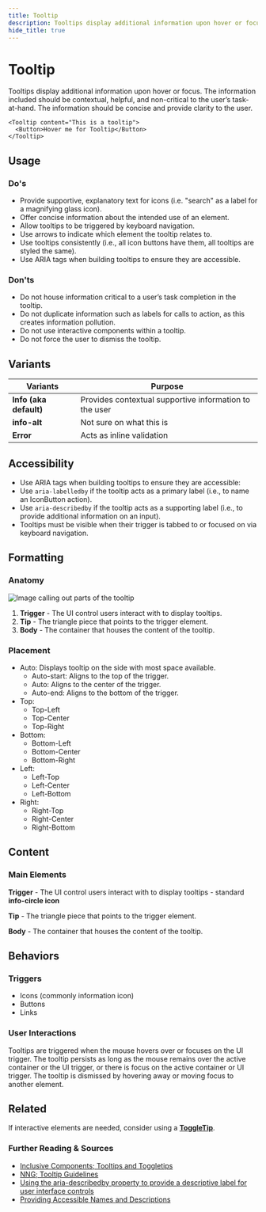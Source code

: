 ```yaml
---
title: Tooltip
description: Tooltips display additional information upon hover or focus. The information included should be contextual, helpful, and non-critical to the user’s task-at-hand.
hide_title: true
---
```


# Tooltip <Badge text='ready' color='green'></Badge> <StorybookLink path='/story/overlays-tooltip--basic' />

Tooltips display additional information upon hover or focus. The information included should be contextual, helpful, and non-critical to the user’s task-at-hand. The information should be concise and provide clarity to the user.

```tsx live
<Tooltip content="This is a tooltip">
  <Button>Hover me for Tooltip</Button>
</Tooltip>
```

## Usage

### Do's

- Provide supportive, explanatory text for icons (i.e. "search" as a label for a magnifying glass icon).
- Offer concise information about the intended use of an element.
- Allow tooltips to be triggered by keyboard navigation.
- Use arrows to indicate which element the tooltip relates to.
- Use tooltips consistently (i.e., all icon buttons have them, all tooltips are styled the same).
- Use ARIA tags when building tooltips to ensure they are accessible.

### Don'ts

- Do not house information critical to a user’s task completion in the tooltip.
- Do not duplicate information such as labels for calls to action, as this creates information pollution.
- Do not use interactive components within a tooltip.
- Do not force the user to dismiss the tooltip.

## Variants

| Variants               | Purpose                                                |
| ---------------------- | ------------------------------------------------------ |
| **Info (aka default)** | Provides contextual supportive information to the user |
| **info-alt**           | Not sure on what this is                               |
| **Error**              | Acts as inline validation                              |

## Accessibility

- Use ARIA tags when building tooltips to ensure they are accessible:
- Use `aria-labelledby` if the tooltip acts as a primary label (i.e., to name an IconButton action).
- Use `aria-describedby` if the tooltip acts as a supporting label (i.e., to provide additional information on an input).
- Tooltips must be visible when their trigger is tabbed to or focused on via keyboard navigation.

## Formatting

### Anatomy

![Image calling out parts of the tooltip](/img/tooltip.anatomy.png 'Image calling out parts of the tooltip')

1. **Trigger** - The UI control users interact with to display tooltips.
2. **Tip** - The triangle piece that points to the trigger element.
3. **Body** - The container that houses the content of the tooltip.

### Placement

- Auto: Displays tooltip on the side with most space available.
  - Auto-start: Aligns to the top of the trigger.
  - Auto: Aligns to the center of the trigger.
  - Auto-end: Aligns to the bottom of the trigger.
- Top:
  - Top-Left
  - Top-Center
  - Top-Right
- Bottom:
  - Bottom-Left
  - Bottom-Center
  - Bottom-Right
- Left:
  - Left-Top
  - Left-Center
  - Left-Bottom
- Right:
  - Right-Top
  - Right-Center
  - Right-Bottom

## Content

### Main Elements

**Trigger** - The UI control users interact with to display tooltips - standard **info-circle icon**

**Tip** - The triangle piece that points to the trigger element.

**Body** - The container that houses the content of the tooltip.

## Behaviors

### Triggers

- Icons (commonly information icon)
- Buttons
- Links

### User Interactions

Tooltips are triggered when the mouse hovers over or focuses on the UI trigger. The tooltip persists as long as the mouse remains over the active container or the UI trigger, or there is focus on the active container or UI trigger. The tooltip is dismissed by hovering away or moving focus to another element.

## Related

If interactive elements are needed, consider using a **[ToggleTip](/components/toggletip)**.

### Further Reading & Sources

- [Inclusive Components; Tooltips and Toggletips](https://inclusive-components.design/tooltips-toggletips/)
- [NNG; Tooltip Guidelines](https://www.nngroup.com/articles/tooltip-guidelines/)
- [Using the aria-describedby property to provide a descriptive label for user interface controls](https://www.w3.org/WAI/WCAG21/Techniques/aria/ARIA1)
- [Providing Accessible Names and Descriptions](https://www.w3.org/WAI/ARIA/apg/practices/names-and-descriptions/)

<ComponentEmbed path="/story/overlays-tooltip--basic" />

